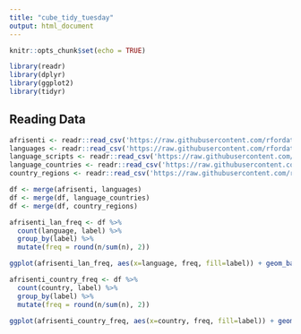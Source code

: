 ```yaml
---
title: "cube_tidy_tuesday"
output: html_document
---
```


```r
knitr::opts_chunk$set(echo = TRUE)
```

```r
library(readr)
library(dplyr)
library(ggplot2)
library(tidyr)
```

## Reading Data

```r
afrisenti <- readr::read_csv('https://raw.githubusercontent.com/rfordatascience/tidytuesday/master/data/2023/2023-02-28/afrisenti.csv')
languages <- readr::read_csv('https://raw.githubusercontent.com/rfordatascience/tidytuesday/master/data/2023/2023-02-28/languages.csv')
language_scripts <- readr::read_csv('https://raw.githubusercontent.com/rfordatascience/tidytuesday/master/data/2023/2023-02-28/language_scripts.csv')
language_countries <- readr::read_csv('https://raw.githubusercontent.com/rfordatascience/tidytuesday/master/data/2023/2023-02-28/language_countries.csv')
country_regions <- readr::read_csv('https://raw.githubusercontent.com/rfordatascience/tidytuesday/master/data/2023/2023-02-28/country_regions.csv')
```

```r
df <- merge(afrisenti, languages)
df <- merge(df, language_countries)
df <- merge(df, country_regions)

afrisenti_lan_freq <- df %>%
  count(language, label) %>%
  group_by(label) %>%
  mutate(freq = round(n/sum(n), 2))

ggplot(afrisenti_lan_freq, aes(x=language, freq, fill=label)) + geom_bar(stat="identity") + coord_flip() + labs(title="Distribution of Tweet Sentiment by Language")
```

```r
afrisenti_country_freq <- df %>%
  count(country, label) %>%
  group_by(label) %>%
  mutate(freq = round(n/sum(n), 2))

ggplot(afrisenti_country_freq, aes(x=country, freq, fill=label)) + geom_bar(stat="identity") + coord_flip() + labs(title="Distribution of Tweet Sentiment by Country")
```

